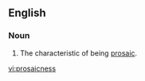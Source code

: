 ==English==
===Noun===
{{en-noun|es}}
# The characteristic of being [[prosaic]].

[[vi:prosaicness]]